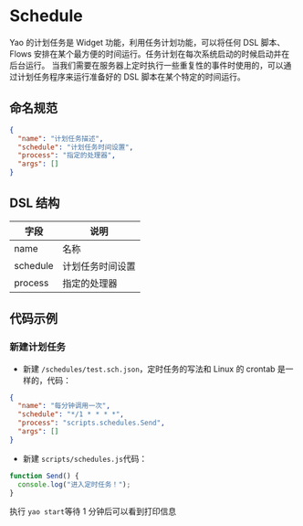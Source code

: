 # Schedule

Yao 的计划任务是 Widget 功能，利用任务计划功能，可以将任何 DSL 脚本、Flows 安排在某个最方便的时间运行。任务计划在每次系统启动的时候启动并在后台运行。
当我们需要在服务器上定时执行一些重复性的事件时使用的，可以通过计划任务程序来运行准备好的 DSL 脚本在某个特定的时间运行。

## 命名规范

```json
{
  "name": "计划任务描述",
  "schedule": "计划任务时间设置",
  "process": "指定的处理器",
  "args": []
}
```

## DSL 结构

| 字段     | 说明             |
| -------- | ---------------- |
| name     | 名称             |
| schedule | 计划任务时间设置 |
| process  | 指定的处理器     |

## 代码示例

### 新建计划任务

- 新建 `/schedules/test.sch.json`，定时任务的写法和 Linux 的 crontab 是一样的，代码：

```json
{
  "name": "每分钟调用一次",
  "schedule": "*/1 * * * *",
  "process": "scripts.schedules.Send",
  "args": []
}
```

- 新建 `scripts/schedules.js`代码：

```javascript
function Send() {
  console.log("进入定时任务！");
}
```

执行 `yao start`等待 1 分钟后可以看到打印信息
